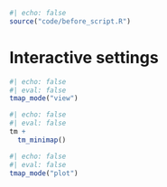 ```r
#| echo: false
source("code/before_script.R")
```

# Interactive settings {#sec-interactive}

<!-- tm_minimap move here?? -->
<!-- tm_mouse_coordinates() -->

<!-- basemaps? -->

<!-- layer groups? -->

```r
#| echo: false
#| eval: false
tmap_mode("view")
```

```r
#| echo: false
#| eval: false
tm + 
  tm_minimap()
```

<!-- mention/reference inset maps -->

```r
#| echo: false
#| eval: false
tmap_mode("plot")
```